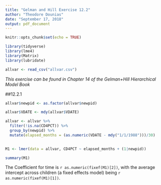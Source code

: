 ```yaml
---
title: "Gelman and Hill Exercise 12.2"
author: "Theodore Dounias"
date: "September 17, 2018"
output: pdf_document
---
```


```r
knitr::opts_chunk$set(echo = TRUE)

library(tidyverse)
library(lme4)
library(Matrix)
library(lubridate)

allvar <- read_csv("allvar.csv")
```

*This exercise can be found in Chapter 14 of the Gelman+Hill Hierarchical Model Book*  

##12.2.1
   
```r
allvar$newpid <- as.factor(allvar$newpid)

allvar$VDATE <- mdy(allvar$VDATE)

allvar <- allvar %>%
  filter(!is.na(CD4PCT)) %>%
  group_by(newpid) %>%
  mutate(elapsed_months = (as.numeric(VDATE - mdy("1/1/1988")))/30)
  

M1 <- lmer(data = allvar, CD4PCT ~ elapsed_months + (1|newpid))

summary(M1)
```
   
The Coefficient for time is `r as.numeric(fixef(M1)[2])`, with the average intercept across children (a fixed effects model) being `r as.numeric(fixef(M1)[1])`.  
